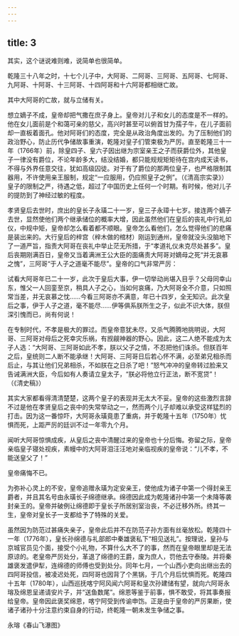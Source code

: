 ```yaml
---
---
---
```

title: 3
---



其实，这个谜说难则难，说简单也很简单。

乾隆三十八年之时，十七个儿子中，大阿哥、二阿哥、三阿哥、五阿哥、七阿哥、九阿哥、十阿哥、十三阿哥、十四阿哥和十六阿哥都相继亡故。

其中大阿哥的亡故，就与立储有关。

想立嫡子不成，皇帝却把气撒在庶子身上。皇帝对儿子和女儿的态度是不一样的。他在女儿面前是个和蔼可亲的慈父，高兴时甚至可以俯首甘为孺子牛，在儿子面前却一直板着面孔。他对阿哥们的态度，完全是从政治角度出发的。为了压制他们的政治野心，防止历代争储故事重演，乾隆对皇子们管束极为严厉。直至乾隆三十一年（1766年）前，除皇四子、皇六子因出继为宗室亲王之子而获爵位外，其他皇子一律没有爵位，不论年龄多大，结没结婚，都只能规规矩矩待在宫内成天读书，不得与外界任意交往，犹如高级囚徒。对于有了爵位的那两位皇子，也严格限制其器用，不许使用亲王服制，规定“一应服用，仍应照皇子之例”。（《清高宗实录》）皇子的限制之严，待遇之低，超过了中国历史上任何一个时期。有时候，他对儿子的提防到了神经过敏的程度。

孝贤皇后去世时，庶出的皇长子永璜二十一岁，皇三子永璋十七岁。接连两个嫡子去世，显然使他们两个继承储位的概率大增，因此虽然他们在皇后的丧礼中行礼如仪，中规中矩，皇帝却怎么看着都不顺眼。皇帝怎么看他们，怎么觉得他们的悲痛是装出来的。大行皇后的梓宫（梓木做的棺材）刚运到通州，皇帝就没头没脑地下了一道严旨，指责大阿哥在丧礼中举止茫无所措，于“孝道礼仪未克尽处甚多”。皇后丧期刚满百日，皇帝又当着满洲王公大臣的面痛责大阿哥对嫡母之死“并无哀慕之愧”，三阿哥“于人子之道毫不能尽”。皇帝的口气非常严厉：

试看大阿哥年已二十一岁，此次于皇后大事，伊一切举动尚堪入目乎？父母同幸山东，惟父一人回銮至京，稍具人子之心，当如何哀痛，乃大阿哥全不介意，只如照常当差，并无哀慕之忱……今看三阿哥亦不满意，年已十四岁，全无知识。此次皇后之事，伊于人子之道，毫不能尽……伊等俱系朕所生之子，似此不识大体，朕但深引愧而已，尚有何说！

在专制时代，不孝是极大的罪过。而皇帝意犹未尽，又杀气腾腾地挑明说，大阿哥、三阿哥对母后之死幸灾乐祸，有觊觎神器的野心。因此，这二人绝不能成为太子人选：“大阿哥、三阿哥如此不孝，朕以父子之情，不忍把他们诛杀。但朕百年之后，皇统则二人断不能承继！大阿哥、三阿哥日后若心怀不满，必至弟兄相杀而后止，与其让他们兄弟相杀，不如朕在之日杀了吧！”怒气冲冲的皇帝转过脸来又告诫满洲大臣，今后如有人奏请立皇太子，“朕必将他立行正法，断不宽贷”！（《清史稿》）

其实大家都看得清清楚楚，这两个皇子的表现并无太大不妥。皇帝的这些激烈言辞不过是他在孝贤皇后之丧中的失常举动之一，然而两个儿子却难以承受这样猛烈的打击。因为这一番惊吓，大阿哥永璜竟患了重病，并于乾隆十五年（1750年）忧惧而死，上距严厉的廷训不过一年零九个月。

闻听大阿哥惊惧成疾，从皇后之丧中清醒过来的皇帝也十分后悔。弥留之际，皇帝亲临皇子寝处视疾，素幔中的大阿哥泪汪汪地对亲临视疾的皇帝说：“儿不孝，不能送皇父了！”

皇帝痛悔不已。

为弥补心灵上的不安，皇帝追赠永璜为定安亲王，使他成为诸子中第一个得封亲王爵者，并且其名号由永璜长子绵德继承。绵德因此成为乾隆诸孙中第一个未降等袭封亲王的。皇帝并破例让绵德即于皇长子所居别室治丧，不必迁移外所。终其一生，皇帝对皇长子一支都给予了特殊的关爱。

虽然因为防范过甚痛失亲子，皇帝此后并不在防范子孙方面有丝毫放松。乾隆四十一年（1776年），皇长孙绵德与礼部郎中秦雄褒私下“相见送礼”。按理说，皇孙与京城官员见个面，接受个小礼物，不算什么大不了的事，然而在皇帝眼里却是无法原谅的。老皇帝严厉处分，革退了绵德的王爵，废为庶人，罚他去守泰陵。并将秦雄褒发遣伊犁，连绵德的师傅也受到处分。同年七月，一个山西小吏向出继出去的四阿哥投信，被凌迟处死，四阿哥也因背了个黑锅，于几个月后忧惧而死。乾隆四十五年（1780年），山西巡抚喀宁阿风闻六阿哥和皇次孙建储有望，就向六阿哥永瑢及绵恩呈递请安片子，并“送鱼数尾”。绵恩等鉴于前事，惧不敢受，将其事奏报给皇帝。皇帝因此褒奖绵恩，喀宁阿受到传谕申饬。正是由于皇帝的严厉果断，使诸子诸孙十分注意约束自身的行动，终乾隆一朝未发生争储之事。



永瑢《春山飞瀑图》